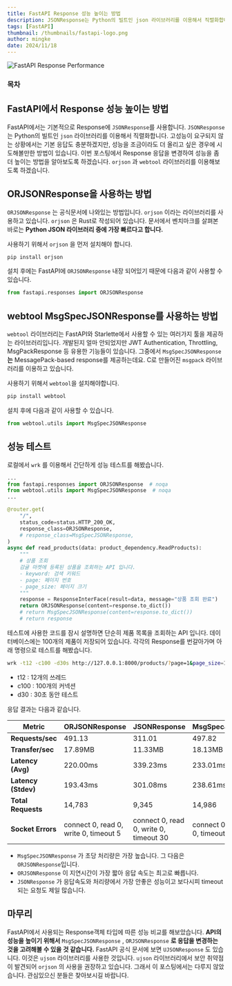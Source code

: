 ```yaml
---
title: FastAPI Response 성능 높이는 방법
description: JSONResponse는 Python의 빌트인 json 라이브러리를 이용해서 직렬화합니다. 고성능이 요구되지 않는 상황에서는 기본 응답도 충분하겠지만, 성능을 조금이라도 더 올리고 싶은 경우에 시도해볼만한 방법이 있습니다. 이번 포스팅에서 Response 응답을 변경하여 성능을 좀 더 높이는 방법을 알아보도록 하겠습니다. orjson 과 webtool 라이브러리를 이용해보도록 하겠습니다.
tags: [FastAPI]
thumbnail: /thumbnails/fastapi-logo.png
author: mingke
date: 2024/11/18
---
```


<Image src="/thumbnails/fastapi-logo.png" alt="FastAPI Response Performance" />

### 목차

## FastAPI에서 Response 성능 높이는 방법

FastAPI에서는 기본적으로 Response에 `JSONResponse`를 사용합니다. `JSONResponse`는 Python의 빌트인 `json` 라이브러리를 이용해서 직렬화합니다. 고성능이 요구되지 않는 상황에서는 기본 응답도 충분하겠지만, 성능을 조금이라도 더 올리고 싶은 경우에 시도해볼만한 방법이 있습니다. 이번 포스팅에서 Response 응답을 변경하여 성능을 좀 더 높이는 방법을 알아보도록 하겠습니다. `orjson` 과 `webtool` 라이브러리를 이용해보도록 하겠습니다.

## ORJSONResponse을 사용하는 방법

`ORJSONResponse` 는 공식문서에 나와있는 방법입니다. `orjson` 이라는 라이브러리를 사용하고 있습니다. `orjson` 은 Rust로 작성되어 있습니다. 문서에서 벤치마크를 살펴본 바로는 **Python JSON 라이브러리 중에 가장 빠르다고 합니다.**

사용하기 위해서 `orjson` 을 먼저 설치해야 합니다.

```bash
pip install orjson
```

설치 후에는 FastAPI에 `ORJSONResponse` 내장 되어있기 때문에 다음과 같이 사용할 수 있습니다.

```python
from fastapi.responses import ORJSONResponse
```

<Link url="https://github.com/ijl/orjson" />

## webtool **MsgSpecJSONResponse를 사용하는 방법**

`webtool` 라이브러리는 FastAPI와 Starlette에서 사용할 수 있는 여러가지 툴을 제공하는 라이브러리입니다. 개발된지 얼마 안되었지만 JWT Authentication, Throttling, MsgPackResponse 등 유용한 기능들이 있습니다. 그중에서 `MsgSpecJSONResponse` **는** MessagePack-based response를 제공하는데요. C로 만들어진 `msgpack` 라이브러리를 이용하고 있습니다.

사용하기 위해서 `webtool`을 설치해야합니다.

```bash
pip install webtool
```

설치 후에 다음과 같이 사용할 수 있습니다.

```python
from webtool.utils import MsgSpecJSONResponse
```

<Link url="https://github.com/ds5105119/webtool" />

## 성능 테스트

로컬에서 `wrk` 를 이용해서 간단하게 성능 테스트를 해봤습니다.

```python
...
from fastapi.responses import ORJSONResponse  # noqa
from webtool.utils import MsgSpecJSONResponse  # noqa
...

@router.get(
    "/",
    status_code=status.HTTP_200_OK,
    response_class=ORJSONResponse,
    # response_class=MsgSpecJSONResponse,
)
async def read_products(data: product_dependency.ReadProducts):
    """
    # 상품 조회
    감귤 마켓에 등록된 상품을 조회하는 API 입니다.
    - keyword: 검색 키워드
    - page: 페이지 번호
    - page_size: 페이지 크기
    """
    response = ResponseInterFace(result=data, message="상품 조회 완료")
    return ORJSONResponse(content=response.to_dict())
    # return MsgSpecJSONResponse(content=response.to_dict())
    # return response
```

테스트에 사용한 코드를 잠시 설명하면 단순히 제품 목록을 조회하는 API 입니다. 데이터베이스에는 100개의 제품이 저장되어 있습니다. 각각의 Response를 번갈아가며 아래 명령으로 테스트를 해봤습니다.

```bash
wrk -t12 -c100 -d30s http://127.0.0.1:8000/products/?page=1&page_size=100
```

- t12 : 12개의 쓰레드
- c100 : 100개의 커넥션
- d30 : 30초 동안 테스트

응답 결과는 다음과 같습니다.

| Metric              | ORJSONResponse                        | JSONResponse                           | MsgSpecJSONResponse                   |
| ------------------- | ------------------------------------- | -------------------------------------- | ------------------------------------- |
| **Requests/sec**    | 491.13                                | 311.01                                 | 497.82                                |
| **Transfer/sec**    | 17.89MB                               | 11.33MB                                | 18.13MB                               |
| **Latency (Avg)**   | 220.00ms                              | 339.23ms                               | 233.01ms                              |
| **Latency (Stdev)** | 193.43ms                              | 301.08ms                               | 238.61ms                              |
| **Total Requests**  | 14,783                                | 9,345                                  | 14,986                                |
| **Socket Errors**   | connect 0, read 0, write 0, timeout 5 | connect 0, read 0, write 0, timeout 30 | connect 0, read 0, write 0, timeout 6 |

- `MsgSpecJSONResponse` 가 초당 처리량은 가장 높습니다. 그 다음은 `ORJSONResponse`입니다.
- `ORJSONResponse` 이 지연시간이 가장 짧아 응답 속도는 최고로 빠릅니다.
- `JSONResponse` 가 응답속도와 처리량에서 가장 안좋은 성능이고 보다시피 timeout되는 요청도 제일 많습니다.

<Ads />

## 마무리

FastAPI에서 사용되는 Response객체 타입에 따른 성능 비교를 해보았습니다. **API의 성능을 높이기 위해서** `MsgSpecJSONResponse` , `ORJSONResponse` **로 응답을 변경하는 것을 고려해볼 수 있을 것 같습니다.** FastAPI 공식 문서에 보면 `UJSONResponse` 도 있습니다. 이것은 `ujson` 라이브러리를 사용한 것입니다. `ujson` 라이브러리에서 보안 취약점이 발견되어 `orjson` 의 사용을 권장하고 있습니다. 그래서 이 포스팅에서는 다루지 않았습니다. 관심있으신 분들은 찾아보시길 바랍니다.

<Link url="https://chaechae.life/blog/fastapi-permissions" />
